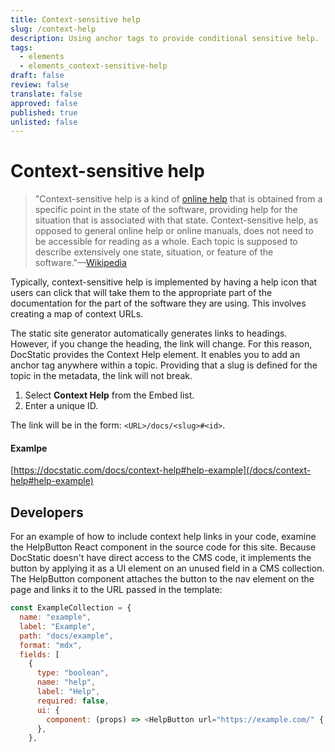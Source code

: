 ```yaml
---
title: Context-sensitive help
slug: /context-help
description: Using anchor tags to provide conditional sensitive help.
tags:
  - elements
  - elements_context-sensitive-help
draft: false
review: false
translate: false
approved: false
published: true
unlisted: false
---
```


# Context-sensitive help

> "Context-sensitive help is a kind of [online help](https://en.wikipedia.org/wiki/Online_help) that is obtained from a specific point in the state of the software, providing help for the situation that is associated with that state. Context-sensitive help, as opposed to general online help or online manuals, does not need to be accessible for reading as a whole. Each topic is supposed to describe extensively one state, situation, or feature of the software."—[Wikipedia](https://en.wikipedia.org/wiki/Context-sensitive_help)

Typically, context-sensitive help is implemented by having a help icon that users can click that will take them to the appropriate part of the documentation for the part of the software they are using. This involves creating a map of context URLs.

The static site generator automatically generates links to headings. However, if you change the heading, the link will change. For this reason, DocStatic provides the Context Help element. It enables you to add an anchor tag anywhere within a topic. Providing that a slug is defined for the topic in the metadata, the link will not break.

1. Select **Context Help** from the Embed list.
2. Enter a unique ID.

The link will be in the form: `<URL>/docs/<slug>#<id>`.

#### Examlpe

[https://docstatic.com/docs/context-help#help-example](/docs/context-help#help-example)

<a id="help-example" />

## Developers

For an example of how to include context help links in your code, examine the HelpButton React component in the source code for this site. Because DocStatic doesn't have direct access to the CMS code, it implements the button by applying it as a UI element on an unused field in a CMS collection. The HelpButton component attaches the button to the nav element on the page and links it to the URL passed in the template:

```javascript
const ExampleCollection = {
  name: "example",
  label: "Example",
  path: "docs/example",
  format: "mdx",
  fields: [
    {
      type: "boolean",
      name: "help",
      label: "Help",
      required: false,
      ui: {
        component: (props) => <HelpButton url="https://example.com/" {...props} />,
      },
    },
```
